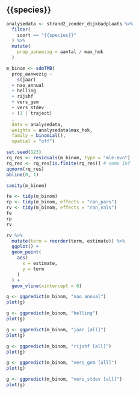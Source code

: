 ## {{species}}

```r
analysedata <- strand2_zonder_dijkbadplaats %>%
  filter(
    soort == "{{species}}"
  ) %>%
  mutate(
    prop_aanwezig = aantal / max_hok
  )
```



```r
m_binom <- sdmTMB(
  prop_aanwezig ~
    s(jaar)
  + nao_annual
  + helling
  + rijshf
  + vers_gem
  + vers_stdev
  + (1 | traject)
  ,
  data = analysedata,
  weights = analysedata$max_hok,
  family = binomial(),
  spatial = "off")
```

```r
set.seed(123)
rq_res <- residuals(m_binom, type = "mle-mvn")
rq_res <- rq_res[is.finite(rq_res)] # some Inf
qqnorm(rq_res)
abline(0, 1)

sanity(m_binom)
```


```r
fe <- tidy(m_binom)
rp <- tidy(m_binom, effects = "ran_pars")
rv <- tidy(m_binom, effects = "ran_vals")
fe
rp
rv
```

```r
rv %>%
  mutate(term = reorder(term, estimate)) %>%
  ggplot() +
  geom_point(
    aes(
      x = estimate,
      y = term
    )
  ) +
  geom_vline(xintercept = 0)
```

```r
g <- ggpredict(m_binom, "nao_annual")
plot(g)
```

```r
g <- ggpredict(m_binom, "helling")
plot(g)
```

```r
g <- ggpredict(m_binom, "jaar [all]")
plot(g)
```

```r
g <- ggpredict(m_binom, "rijshf [all]")
plot(g)
```

```r
g <- ggpredict(m_binom, "vers_gem [all]")
plot(g)
```


```r
g <- ggpredict(m_binom, "vers_stdev [all]")
plot(g)
```


